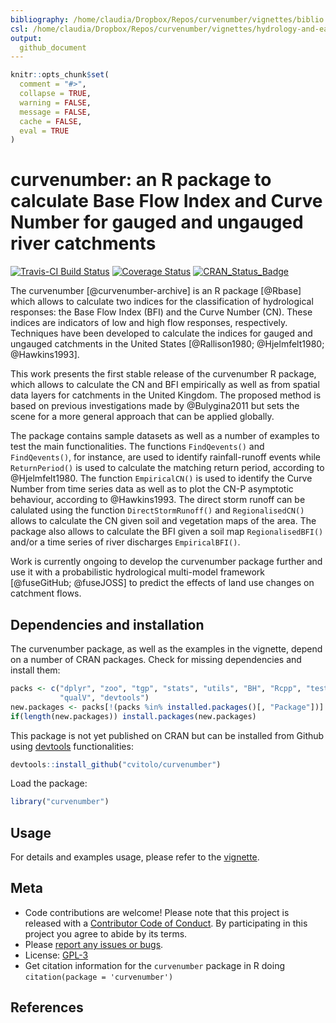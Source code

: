 ```yaml
---
bibliography: /home/claudia/Dropbox/Repos/curvenumber/vignettes/biblio.bib
csl: /home/claudia/Dropbox/Repos/curvenumber/vignettes/hydrology-and-earth-system-sciences.csl
output:
  github_document
---
```


```r
knitr::opts_chunk$set(
  comment = "#>",
  collapse = TRUE,
  warning = FALSE,
  message = FALSE,
  cache = FALSE,
  eval = TRUE
)
```

curvenumber: an R package to calculate Base Flow Index and Curve Number for gauged and ungauged river catchments
===========================================

<!-- Edit the README.Rmd only!!! The README.md is generated automatically from README.Rmd. -->

[![Travis-CI Build Status](https://travis-ci.org/cvitolo/curvenumber.svg?branch=master)](https://travis-ci.org/cvitolo/curvenumber)
[![Coverage Status](https://img.shields.io/codecov/c/github/cvitolo/curvenumber/master.svg)](https://codecov.io/github/cvitolo/curvenumber?branch=master)
[![CRAN_Status_Badge](http://www.r-pkg.org/badges/version/curvenumber)](https://cran.r-project.org/package=curvenumber)

The curvenumber [@curvenumber-archive] is an R package [@Rbase] which allows to calculate two indices for the classification of hydrological responses: the Base Flow Index (BFI) and the Curve Number (CN). These indices are indicators of low and high flow responses, respectively. Techniques have been developed to calculate the indices for gauged and ungauged catchments in the United States [@Rallison1980; @Hjelmfelt1980; @Hawkins1993]. 

This work presents the first stable release of the curvenumber R package, which allows to calculate the CN and BFI empirically as well as from spatial data layers for catchments in the United Kingdom. The proposed method is based on previous investigations made by @Bulygina2011 but sets the scene for a more general approach that can be applied globally.

The package contains sample datasets as well as a number of examples to test the main functionalities. The functions `FindQevents()` and `FindQevents()`, for instance, are used to identify rainfall-runoff events while `ReturnPeriod()` is used to calculate the matching return period, according to @Hjelmfelt1980. The function `EmpiricalCN()` is used to identify the Curve Number from time series data as well as to plot the CN-P asymptotic behaviour, according to @Hawkins1993. The direct storm runoff can be calulated using the function `DirectStormRunoff()` and `RegionalisedCN()` allows to calculate the CN given soil and vegetation maps of the area. The package also allows to calculate the BFI given a soil map `RegionalisedBFI()` and/or a time series of river discharges `EmpiricalBFI()`.

Work is currently ongoing to develop the curvenumber package further and use it with a probabilistic hydrological multi-model framework [@fuseGitHub; @fuseJOSS] to predict the effects of land use changes on catchment flows.

## Dependencies and installation
The curvenumber package, as well as the examples in the vignette, depend on a number of CRAN packages. Check for missing dependencies and install them:

```r
packs <- c("dplyr", "zoo", "tgp", "stats", "utils", "BH", "Rcpp", "testthat",
           "qualV", "devtools")
new.packages <- packs[!(packs %in% installed.packages()[, "Package"])]
if(length(new.packages)) install.packages(new.packages)
```

This package is not yet published on CRAN but can be installed from Github using [devtools](https://github.com/hadley/devtools) functionalities:
```r
devtools::install_github("cvitolo/curvenumber")
```

Load the package:
```r
library("curvenumber")
```

## Usage
For details and examples usage, please refer to the [vignette](vignettes/curvenumber-vignette.Rmd). 

## Meta

* Code contributions are welcome! Please note that this project is released with a [Contributor Code of Conduct](CONDUCT.md). By participating in this project you agree to abide by its terms.
* Please [report any issues or bugs](https://github.com/cvitolo/curvenumber/issues).
* License: [GPL-3](https://opensource.org/licenses/GPL-3.0)
* Get citation information for the `curvenumber` package in R doing `citation(package = 'curvenumber')`

## References
